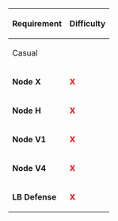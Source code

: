 {| class="wikitable" 
|- style="font-weight:bold;"
! rowspan="2" style="text-align:center;" | Requirement
! colspan="5" | Difficulty
|-
! colspan="2" | Casual || Easy || Medium || Hard
|- style="text-align:center;"
! style="text-align:left;" | '''Node X'''
| colspan="2" | '''<span style="color:red">X</span>''' || '''A Rank''' || '''A Rank''' || '''A Rank'''
|- style="text-align:center;"
! style="text-align:left;" | '''Node H'''
| colspan="2" | '''<span style="color:red">X</span>''' || '''AS Once''' || '''AS Once''' || '''AS Once'''
|- style="text-align:center;"
! style="text-align:left;" | '''Node V1'''
| colspan="2" | '''<span style="color:red">X</span>''' || '''<span style="color:red">X</span>''' || '''AS Once''' || '''AS Once'''
|- style="text-align:center;"
! style="text-align:left;" | '''Node V4'''
| colspan="2" | '''<span style="color:red">X</span>''' || '''<span style="color:red">X</span>''' || '''<span style="color:red">X</span>''' || '''AS Once'''
|- style="text-align:center;"
! style="text-align:left;" | '''LB Defense'''
| colspan="2" | '''<span style="color:red">X</span>''' || '''<span style="color:red">X</span>''' || '''AS Once''' || '''AS Twice'''
|}